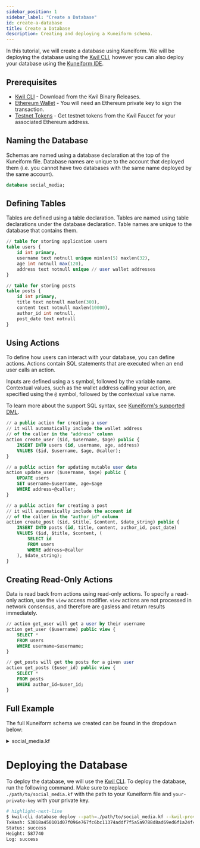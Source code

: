 ```yaml
---
sidebar_position: 1
sidebar_label: "Create a Database"
id: create-a-database
title: Create a Database
description: Creating and deploying a Kuneiform schema.
---
```


In this tutorial, we will create a database using Kuneiform.  We will be deploying the database using the [Kwil CLI](/docs/category/cli),
however you can also deploy your database using the [Kuneiform IDE](<https://ide.kwil.com>).

## Prerequisites

- [Kwil CLI](https://github.com/kwilteam/binary-releases/releases) - Download from the Kwil Binary Releases.
- [Ethereum Wallet](https://privatekeys.pw/keys/ethereum/random) - You will need an Ethereum private key to sign the transaction.
- [Testnet Tokens](https://faucet.kwil.com) - Get testnet tokens from the Kwil Faucet for your associated Ethereum address.

## Naming the Database

Schemas are named using a database declaration at the top of the Kuneiform file.  Database names are unique to the account that deployed them (i.e. you cannot have two databases with the same name deployed by the same account).

```sql title="social_media.kf"
database social_media;
```

## Defining Tables

Tables are defined using a table declaration.  Tables are named using table declarations under the database declaration. Table names are unique to the database that contains them.

```sql title="social_media.kf"
// table for storing application users
table users {
    id int primary,
    username text notnull unique minlen(5) maxlen(32),
    age int notnull max(120),
    address text notnull unique // user wallet addresses
}

// table for storing posts
table posts {
    id int primary,
    title text notnull maxlen(300),
    content text notnull maxlen(10000),
    author_id int notnull,
    post_date text notnull
}
```

## Using Actions

To define how users can interact with your database, you can define actions.  Actions contain SQL statements that are executed when an end user calls an action.

Inputs are defined using a `$` symbol, followed by the variable name.  Contextual values, such as the wallet address calling your action, are specified using the `@` symbol, followed by the contextual value name.

To learn more about the support SQL syntax, see [Kuneiform's supported DML](/docs/kuneiform/dml).

```sql title="social_media.kf"
// a public action for creating a user
// it will automatically include the wallet address
// of the caller in the "address" column
action create_user ($id, $username, $age) public {
    INSERT INTO users (id, username, age, address)
    VALUES ($id, $username, $age, @caller);
}

// a public action for updating mutable user data
action update_user ($username, $age) public {
    UPDATE users
    SET username=$username, age=$age
    WHERE address=@caller;
}

// a public action for creating a post
// it will automatically include the account id
// of the caller in the "author_id" column
action create_post ($id, $title, $content, $date_string) public {
    INSERT INTO posts (id, title, content, author_id, post_date)
    VALUES ($id, $title, $content, (
        SELECT id
        FROM users
        WHERE address=@caller
    ), $date_string);
}
```

## Creating Read-Only Actions

Data is read back from actions using read-only actions.  To specify a read-only action, use the `view` access modifier.
`view` actions are not processed in network consensus, and therefore are gasless and return results immediately.

```sql title="social_media.kf"
// action get_user will get a user by their username
action get_user ($username) public view {
    SELECT *
    FROM users
    WHERE username=$username;
}

// get_posts will get the posts for a given user
action get_posts ($user_id) public view {
    SELECT *
    FROM posts
    WHERE author_id=$user_id;
}
```

## Full Example
The full Kuneiform schema we created can be found in the dropdown below:

<details>
  <summary> social_media.kf </summary>

```sql showLineNumbers
database social_media;

// table for storing application users
table users {
    id int primary,
    username text notnull unique minlen(5) maxlen(32),
    age int notnull max(120),
    address text notnull unique // user wallet addresses
}

// table for storing posts
table posts {
    id int primary,
    title text notnull maxlen(300),
    content text notnull maxlen(10000),
    author_id int notnull,
    post_date text notnull
}

// a public action for creating a user
// it will automatically include the wallet address
// of the caller in the "address" column
action create_user ($id, $username, $age) public {
    INSERT INTO users (id, username, age, address)
    VALUES ($id, $username, $age, @caller);
}

// a public action for updating mutable user data
action update_user ($username, $age) public {
    UPDATE users
    SET username=$username, age=$age
    WHERE address=@caller;
}

// a public action for creating a post
// it will automatically include the account id
// of the caller in the "author_id" column
action create_post ($id, $title, $content, $date_string) public {
    INSERT INTO posts (id, title, content, author_id, post_date)
    VALUES ($id, $title, $content, (
        SELECT id
        FROM users
        WHERE address=@caller
    ), $date_string);
}

action get_user ($username) public view {
    SELECT *
    FROM users
    WHERE username=$username;
}

// get_posts will get the posts for a given user
action get_posts ($user_id) public view {
    SELECT *
    FROM posts
    WHERE author_id=$user_id;
}
```
</details>

# Deploying the Database

To deploy the database, we will use the [Kwil CLI](/docs/category/cli).  To deploy the database, run the following command. Make sure to replace `./path/to/social_media.kf` with the path to your Kuneiform file and `your-private-key` with your private key.

```bash
# highlight-next-line
$ kwil-cli database deploy --path=./path/to/social_media.kf --kwil-provider='https://testnet.kwil.com' --chain-id 'kwil-chain-testnet-0.6' --private-key 'your-private-key' --sync
TxHash: 53018a450101d07f096e767fc6bc11374addf7f5a5a9788d8ad69ed6f1a24f49
Status: success
Height: 587740
Log: success
```
